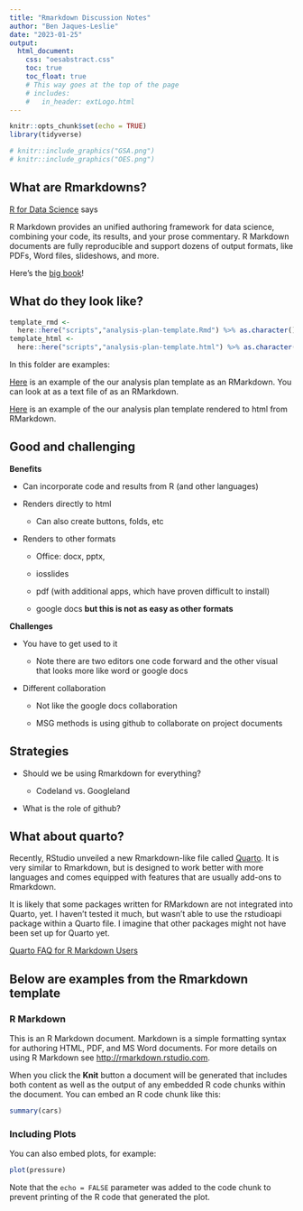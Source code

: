 ```yaml
---
title: "Rmarkdown Discussion Notes"
author: "Ben Jaques-Leslie"
date: "2023-01-25"
output:
  html_document:
    css: "oesabstract.css"
    toc: true
    toc_float: true
    # This way goes at the top of the page
    # includes:
    #   in_header: extLogo.html
---
```


```r
knitr::opts_chunk$set(echo = TRUE)
library(tidyverse)
```

<!-- This way aligns with the text. -->

<script>
   $(document).ready(function() {
     $head = $('#header');
     $head.prepend('<img src=\"OES.png\" style=\"float: left;width: 100px;\"/>')
     $head.prepend('<img src=\"GSA.png\" style=\"float: left;width: 100px;\"/>')
   });
</script>

```r
# knitr::include_graphics("GSA.png")
# knitr::include_graphics("OES.png")
```


## What are Rmarkdowns?

[R for Data Science](https://r4ds.had.co.nz/r-markdown.html#:~:text=R%20Markdown%20provides%20an%20unified,files%2C%20slideshows%2C%20and%20more.) says

| R Markdown provides an unified authoring framework for data science, combining your code, its results, and your prose commentary. R Markdown documents are fully reproducible and support dozens of output formats, like PDFs, Word files, slideshows, and more.

Here's the [big book](https://rmarkdown.rstudio.com/)!

## What do they look like?

```r
template_rmd <-
  here::here("scripts","analysis-plan-template.Rmd") %>% as.character()
template_html <-
  here::here("scripts","analysis-plan-template.html") %>% as.character()
```

In this folder are examples:

[Here](`r template_rmd`) is an example of the our analysis plan template as an RMarkdown. You can look at as a text file of as an RMarkdown.

[Here](`r template_html`) is an example of the our analysis plan template rendered to html from RMarkdown.

## Good and challenging

**Benefits**

-   Can incorporate code and results from R (and other languages)

-   Renders directly to html

    -   Can also create buttons, folds, etc

-   Renders to other formats

    -   Office: docx, pptx,

    -   iosslides

    -   pdf (with additional apps, which have proven difficult to install)

    -   google docs **but this is not as easy as other formats**

**Challenges**

-   You have to get used to it

    -   Note there are two editors one code forward and the other visual that looks more like word or google docs

-   Different collaboration

    -   Not like the google docs collaboration

    -   MSG methods is using github to collaborate on project documents

## Strategies

-   Should we be using Rmarkdown for everything?

    -   Codeland vs. Googleland

-   What is the role of github?

## What about quarto?

Recently, RStudio unveiled a new Rmarkdown-like file called [Quarto](https://quarto.org/). It is very similar to Rmarkdown, but is designed to work better with more languages and comes equipped with features that are usually add-ons to Rmarkdown.

It is likely that some packages written for RMarkdown are not integrated into Quarto, yet. I haven't tested it much, but wasn't able to use the rstudioapi package within a Quarto file. I imagine that other packages might not have been set up for Quarto yet.

[Quarto FAQ for R Markdown Users](https://quarto.org/docs/faq/rmarkdown.html)

## Below are examples from the Rmarkdown template

### R Markdown

This is an R Markdown document. Markdown is a simple formatting syntax for authoring HTML, PDF, and MS Word documents. For more details on using R Markdown see <http://rmarkdown.rstudio.com>.

When you click the **Knit** button a document will be generated that includes both content as well as the output of any embedded R code chunks within the document. You can embed an R code chunk like this:

```r
summary(cars)
```

### Including Plots

You can also embed plots, for example:

```r
plot(pressure)
```

Note that the `echo = FALSE` parameter was added to the code chunk to prevent printing of the R code that generated the plot.
